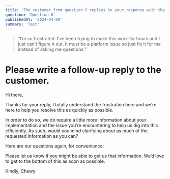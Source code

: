 ```yaml
---
title: 'The customer from question 5 replies to your response with the below:'
question: 'Question 6'
publishedAt: '2024-04-09'
summary: 'Test'
---
```


> “I’m so frustrated. I’ve been trying to make this work for hours and I just can’t figure it out. It must be a platform issue so just fix it for me instead of asking me questions.”

# Please write a follow-up reply to the customer.

Hi there,

Thanks for your reply, I totally understand the frustration here and we’re here to help you resolve this as quickly as possible.

In order to do so, we do require a little more information about your implementation and the issue you’re encountering to help us dig into this efficiently. As such, would you mind clarifying about as much of the requested information as you can?

Here are our questions again, for convenience:
<questions from initial support response>

Please let us know if you might be able to get us that information. We’d love to get to the bottom of this as soon as possible.

Kindly,
Chewy
